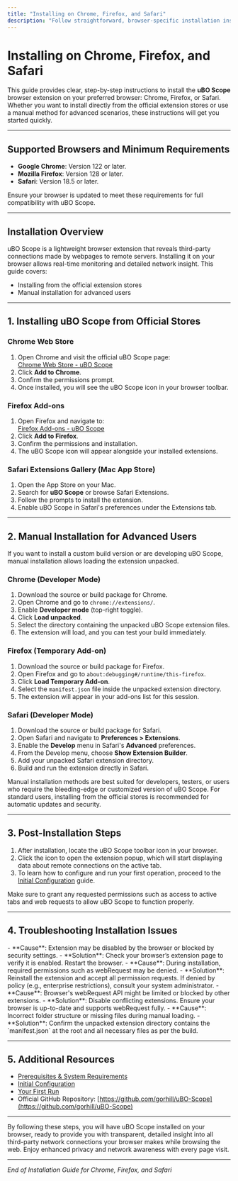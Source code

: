```yaml
---
title: "Installing on Chrome, Firefox, and Safari"
description: "Follow straightforward, browser-specific installation instructions for uBO Scope on Chrome, Firefox, and Safari. Includes official store links and outlines manual installation for advanced users when necessary."
---
```


# Installing on Chrome, Firefox, and Safari

This guide provides clear, step-by-step instructions to install the **uBO Scope** browser extension on your preferred browser: Chrome, Firefox, or Safari. Whether you want to install directly from the official extension stores or use a manual method for advanced scenarios, these instructions will get you started quickly.

---

## Supported Browsers and Minimum Requirements

- **Google Chrome**: Version 122 or later.
- **Mozilla Firefox**: Version 128 or later.
- **Safari**: Version 18.5 or later.

Ensure your browser is updated to meet these requirements for full compatibility with uBO Scope.

---

## Installation Overview

uBO Scope is a lightweight browser extension that reveals third-party connections made by webpages to remote servers. Installing it on your browser allows real-time monitoring and detailed network insight. This guide covers:

- Installing from the official extension stores
- Manual installation for advanced users

---

## 1. Installing uBO Scope from Official Stores

### Chrome Web Store

1. Open Chrome and visit the official uBO Scope page:  
   [Chrome Web Store - uBO Scope](https://chromewebstore.google.com/detail/ubo-scope/bbdpgcaljkaaigfcomhidmneffjjjfgp)
2. Click **Add to Chrome**.
3. Confirm the permissions prompt.
4. Once installed, you will see the uBO Scope icon in your browser toolbar.

### Firefox Add-ons

1. Open Firefox and navigate to:  
   [Firefox Add-ons - uBO Scope](https://addons.mozilla.org/firefox/addon/ubo-scope/)
2. Click **Add to Firefox**.
3. Confirm the permissions and installation.
4. The uBO Scope icon will appear alongside your installed extensions.

### Safari Extensions Gallery (Mac App Store)

1. Open the App Store on your Mac.
2. Search for **uBO Scope** or browse Safari Extensions.
3. Follow the prompts to install the extension.
4. Enable uBO Scope in Safari's preferences under the Extensions tab.

---

## 2. Manual Installation for Advanced Users

If you want to install a custom build version or are developing uBO Scope, manual installation allows loading the extension unpacked.

### Chrome (Developer Mode)

1. Download the source or build package for Chrome.
2. Open Chrome and go to `chrome://extensions/`.
3. Enable **Developer mode** (top-right toggle).
4. Click **Load unpacked**.
5. Select the directory containing the unpacked uBO Scope extension files.
6. The extension will load, and you can test your build immediately.

### Firefox (Temporary Add-on)

1. Download the source or build package for Firefox.
2. Open Firefox and go to `about:debugging#/runtime/this-firefox`.
3. Click **Load Temporary Add-on**.
4. Select the `manifest.json` file inside the unpacked extension directory.
5. The extension will appear in your add-ons list for this session.

### Safari (Developer Mode)

1. Download the source or build package for Safari.
2. Open Safari and navigate to **Preferences > Extensions**.
3. Enable the **Develop** menu in Safari's **Advanced** preferences.
4. From the Develop menu, choose **Show Extension Builder**.
5. Add your unpacked Safari extension directory.
6. Build and run the extension directly in Safari.

<Note>
Manual installation methods are best suited for developers, testers, or users who require the bleeding-edge or customized version of uBO Scope. For standard users, installing from the official stores is recommended for automatic updates and security.
</Note>

---

## 3. Post-Installation Steps

1. After installation, locate the uBO Scope toolbar icon in your browser.
2. Click the icon to open the extension popup, which will start displaying data about remote connections on the active tab.
3. To learn how to configure and run your first operation, proceed to the [Initial Configuration](https://documentation-url/getting-started/installation-and-setup/initial-configuration) guide.

<Tip>
Make sure to grant any requested permissions such as access to active tabs and web requests to allow uBO Scope to function properly.
</Tip>

---

## 4. Troubleshooting Installation Issues

<AccordionGroup title="Common Installation Issues and Solutions">
<Accordion title="Extension Icon Not Appearing">
- **Cause**: Extension may be disabled by the browser or blocked by security settings.
- **Solution**: Check your browser’s extension page to verify it is enabled. Restart the browser.
</Accordion>
<Accordion title="Permissions Prompt Missing or Denied">
- **Cause**: During installation, required permissions such as webRequest may be denied.
- **Solution**: Reinstall the extension and accept all permission requests. If denied by policy (e.g., enterprise restrictions), consult your system administrator.
</Accordion>
<Accordion title="Extension Not Capturing Network Requests">
- **Cause**: Browser's webRequest API might be limited or blocked by other extensions.
- **Solution**: Disable conflicting extensions. Ensure your browser is up-to-date and supports webRequest fully.
</Accordion>
<Accordion title="Manual Installation Errors">
- **Cause**: Incorrect folder structure or missing files during manual loading.
- **Solution**: Confirm the unpacked extension directory contains the `manifest.json` at the root and all necessary files as per the build.
</Accordion>
</AccordionGroup>

---

## 5. Additional Resources

- [Prerequisites & System Requirements](https://documentation-url/getting-started/installation-and-setup/prerequisites-system-requirements)
- [Initial Configuration](https://documentation-url/getting-started/installation-and-setup/initial-configuration)
- [Your First Run](https://documentation-url/getting-started/getting-first-results/your-first-run)
- Official GitHub Repository: [https://github.com/gorhill/uBO-Scope](https://github.com/gorhill/uBO-Scope)

---

By following these steps, you will have uBO Scope installed on your browser, ready to provide you with transparent, detailed insight into all third-party network connections your browser makes while browsing the web. Enjoy enhanced privacy and network awareness with every page visit.


---

*End of Installation Guide for Chrome, Firefox, and Safari*

